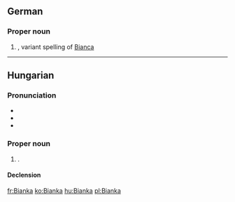 ==German==

===Proper noun===
{{head|de|proper noun}}

# {{given name|female|lang=de}}, variant spelling of [[Bianca]]

----

==Hungarian==
{{wikipedia|lang=hu}}

===Pronunciation===
* {{IPA|/ˈbijɒnkɒ/|lang=hu}}
* {{audio|Hu-Bianka.ogg|Audio|lang=hu}}
* {{hyphenation|Bi|an|ka|lang=hu}}

===Proper noun===
{{head|hu|proper noun}}

# {{given name|female|lang=hu}}.

====Declension====
{{hu-decl-k-back|Biank|á}}{{hu-pos-tok|Bianká}}

[[fr:Bianka]]
[[ko:Bianka]]
[[hu:Bianka]]
[[pl:Bianka]]